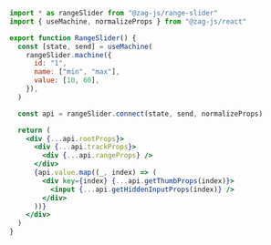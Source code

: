 ```jsx
import * as rangeSlider from "@zag-js/range-slider"
import { useMachine, normalizeProps } from "@zag-js/react"

export function RangeSlider() {
  const [state, send] = useMachine(
    rangeSlider.machine({
      id: "1",
      name: ["min", "max"],
      value: [10, 60],
    }),
  )

  const api = rangeSlider.connect(state, send, normalizeProps)

  return (
    <div {...api.rootProps}>
      <div {...api.trackProps}>
        <div {...api.rangeProps} />
      </div>
      {api.value.map((_, index) => (
        <div key={index} {...api.getThumbProps(index)}>
          <input {...api.getHiddenInputProps(index)} />
        </div>
      ))}
    </div>
  )
}
```
